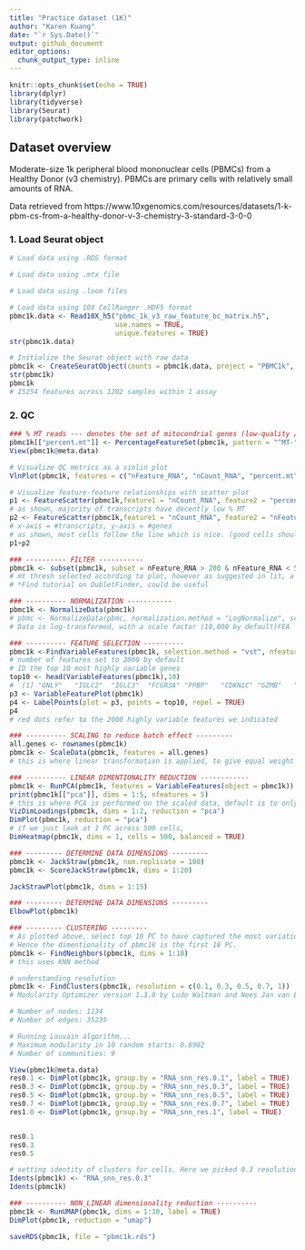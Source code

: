 ```yaml
---
title: "Practice dataset (1K)"
author: "Karen Kuang"
date: "`r Sys.Date()`"
output: github_document
editor_options: 
  chunk_output_type: inline
---
```


```r
knitr::opts_chunk$set(echo = TRUE)
library(dplyr)
library(tidyverse)
library(Seurat)
library(patchwork)
```

## Dataset overview

Moderate-size 1k peripheral blood mononuclear cells (PBMCs) from a Healthy Donor (v3 chemistry). PBMCs are primary cells with relatively small amounts of RNA.

Data retrieved from https://www.10xgenomics.com/resources/datasets/1-k-pbm-cs-from-a-healthy-donor-v-3-chemistry-3-standard-3-0-0

### 1. Load Seurat object
```r
# Load data using .RDS format

# Load data using .mtx file

# Load data using .loom files

# Load data using 10X CellRanger .HDF5 format
pbmc1k.data <- Read10X_h5("pbmc_1k_v3_raw_feature_bc_matrix.h5",
                          use.names = TRUE,
                          unique.features = TRUE)
str(pbmc1k.data)

# Initialize the Seurat object with raw data
pbmc1k <- CreateSeuratObject(counts = pbmc1k.data, project = "PBMC1k", min.cells = 3, min.features = 200)
str(pbmc1k)
pbmc1k
# 15254 features across 1202 samples within 1 assay
```

### 2. QC
```r
### % MT reads --- denotes the set of mitocondrial genes (low-quality / dying cells exhibiting extensive mt contamination)
pbmc1k[["percent.mt"]] <- PercentageFeatureSet(pbmc1k, pattern = "^MT-")
View(pbmc1k@meta.data)

# Visualize QC metrics as a violin plot
VlnPlot(pbmc1k, features = c("nFeature_RNA", "nCount_RNA", "percent.mt"), ncol = 3)

# Visualize feature-feature relationships with scatter plot
p1 <- FeatureScatter(pbmc1k,feature1 = "nCount_RNA", feature2 = "percent.mt")
# as shown, majority of transcripts have decently low % MT
p2 <- FeatureScatter(pbmc1k,feature1 = "nCount_RNA", feature2 = "nFeature_RNA") + geom_smooth(method = 'lm')
# x-axis = #transcripts, y-axis = #genes
# as shown, most cells follow the line which is nice. (good cells should have a good number of genes AND molecules detected)
p1+p2

### ---------- FILTER -----------
pbmc1k <- subset(pbmc1k, subset = nFeature_RNA > 200 & nFeature_RNA < 5000 & percent.mt < 20)
# mt thresh selected according to plot, however as suggested in lit, a standardized 10% mtDNA should be applied to scRNA-seq QC of human samples?
# *Find tutorial on DubletFinder, could be useful

### ---------- NORMALIZATION -----------
pbmc1k <- NormalizeData(pbmc1k)
# pbmc <- NormalizeData(pbmc, normalization.method = "LogNormalize", scale.factor = 10000)
# Data is log-transformed, with a scale factor (10,000 by default)FEA

### ---------- FEATURE SELECTION ----------
pbmc1k <-FindVariableFeatures(pbmc1k, selection.method = "vst", nfeatures = 2000)
# number of features set to 2000 by default
# ID the top 10 most highly variable genes
top10 <- head(VariableFeatures(pbmc1k),10)
#  [1] "GNLY"   "IGLC2"  "IGLC3"  "FCGR3A" "PPBP"   "CDKN1C" "GZMB"   "ITM2C"  "IGKC"   "S100A9"
p3 <- VariableFeaturePlot(pbmc1k)
p4 <- LabelPoints(plot = p3, points = top10, repel = TRUE)
p4
# red dots refer to the 2000 highly variable features we indicated

### ---------- SCALING to reduce batch effect ---------
all.genes <- rownames(pbmc1k)
pbmc1k <- ScaleData(pbmc1k, features = all.genes)
# this is where linear transformation is applied, to give equal weight so that highly-expressed genes don't dominate in downstream analysis

### ---------- LINEAR DIMENTIONALITY REDUCTION ------------
pbmc1k <- RunPCA(pbmc1k, features = VariableFeatures(object = pbmc1k))
print(pbmc1k[["pca"]], dims = 1:5, nfeatures = 5)
# this is where PCA is performed on the scaled data, default is to only use those previously defined variable features. there seem to be 3 clusters?
VizDimLoadings(pbmc1k, dims = 1:2, reduction = "pca")
DimPlot(pbmc1k, reduction = "pca")
# if we just look at 1 PC across 500 cells, 
DimHeatmap(pbmc1k, dims = 1, cells = 500, balanced = TRUE)
```


```r
### --------- DETERMINE DATA DIMENSIONS ---------
pbmc1k <- JackStraw(pbmc1k, num.replicate = 100)
pbmc1k <- ScoreJackStraw(pbmc1k, dims = 1:20)

JackStrawPlot(pbmc1k, dims = 1:15)
```
```r
### --------- DETERMINE DATA DIMENSIONS ---------
ElbowPlot(pbmc1k)
```

```r
### --------- CLUSTERING ---------
# As plotted above, select top 10 PC to have captured the most variation in this dataset.
# Hence the dimentionality of pbmc1k is the first 10 PC.
pbmc1k <- FindNeighbors(pbmc1k, dims = 1:10)
# this uses KNN method

# understanding resolution
pbmc1k <- FindClusters(pbmc1k, resolution = c(0.1, 0.3, 0.5, 0.7, 1))
# Modularity Optimizer version 1.3.0 by Ludo Waltman and Nees Jan van Eck

# Number of nodes: 1134
# Number of edges: 35235

# Running Louvain algorithm...
# Maximum modularity in 10 random starts: 0.8902
# Number of communities: 9

View(pbmc1k@meta.data)
res0.1 <- DimPlot(pbmc1k, group.by = "RNA_snn_res.0.1", label = TRUE)
res0.3 <- DimPlot(pbmc1k, group.by = "RNA_snn_res.0.3", label = TRUE)
res0.5 <- DimPlot(pbmc1k, group.by = "RNA_snn_res.0.5", label = TRUE)
res0.7 <- DimPlot(pbmc1k, group.by = "RNA_snn_res.0.7", label = TRUE)
res1.0 <- DimPlot(pbmc1k, group.by = "RNA_snn_res.1", label = TRUE)


res0.1
res0.3
res0.5

# setting identity of clusters for cells. Here we picked 0.3 resolution. (default was 0.5)
Idents(pbmc1k) <- "RNA_snn_res.0.3"
Idents(pbmc1k)

```

```r
### ---------- NON_LINEAR dimensionality reduction ----------
pbmc1k <- RunUMAP(pbmc1k, dims = 1:10, label = TRUE)
DimPlot(pbmc1k, reduction = "umap")

saveRDS(pbmc1k, file = "pbmc1k.rds")
```

